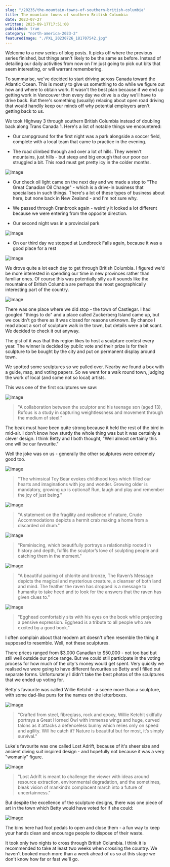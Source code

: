 ```yaml
---
slug: "/20235/the-mountain-towns-of-southern-british-columbia"
title: The mountain towns of southern British Columbia
date: 2023-07-27
written: 2023-09-17T17:51:00
published: true
category: "north-america-2023-2"
featuredImage: "./PXL_20230726_181707542.jpg"
---
```


Welcome to a new series of blog posts. It picks off where the previous series finished, but things aren't likely to be the same as before. Instead of detailing our daily activities from now on I'm just going to pick out bits that seem interesting, or will warrant remembering.

To summarise, we've decided to start driving across Canada toward the Atlantic Ocean. This is mostly to give us something to do while we figure out how and where to obtain work. It wasn't the best plan because if we end up getting work in Vancouver then every day we drive is a day we'll have to drive back. But there's something (usually) relaxing about open road driving that would handily keep our minds off why potential employers aren't getting back to us.

We took Highway 3 through southern British Columbia instead of doubling back along Trans Canada 1. Here's a list of notable things we encountered:

- Our campground for the first night was a park alongside a soccer field, complete with a local team that came to practice in the evening.

- The road climbed through and over a lot of hills. They weren't mountains, just hills - but steep and big enough that our poor car struggled a bit. This road must get pretty icy in the colder months.

![Image](PXL_20230725_232354008_2.jpg)

- Our check oil light came on the next day and we made a stop to "The Great Canadian Oil Change" - which is a drive-in business that specialises in such things. There's a lot of these types of business about here, but none back in New Zealand - and I'm not sure why.

- We passed through Cranbrook again - weirdly it looked a lot different because we were entering from the opposite direction.

- Our second night was in a provincial park

![Image](PXL_20230727_013100756.jpg)

- On our third day we stopped at Lundbreck Falls again, because it was a good place for a rest

![Image](PXL_20230727_182428247.jpg)

We drove quite a lot each day to get through British Columbia. I figured we'd be more interested in spending our time in new provinces rather than familiar ones. Of course this was potentially silly as it sounds like the mountains of British Columbia are perhaps the most geographically interesting part of the country.

![Image](PXL_20230726_201513351.jpg)

There was one place where we did stop - the town of Castlegar. I had googled "things to do" and a place called Zuckerberg Island came up, but we couldn't go there as it was closed for reasons unknown. By chance I read about a sort of sculpture walk in the town, but details were a bit scant. We decided to check it out anyway.

The gist of it was that this region likes to host a sculpture contest every year. The winner is decided by public vote and their prize is for their sculpture to be bought by the city and put on permanent display around town.

We spotted some sculptures so we pulled over. Nearby we found a box with a guide, map, and voting papers. So we went for a walk round town, judging the work of local (and some not so local) artists.

This was one of the first sculptures we saw:

![Image](PXL_20230726_181058351.jpg)

> "A collaboration between the sculptor and his teenage son (aged 13), Rufous is a study in capturing weightlessness and movement through the medium of steel."

The beak must have been quite strong because it held the rest of the bird in mid-air. I don't know how sturdy the whole thing was but it was certainly a clever design. I think Betty and I both thought, "Well almost certainly this one will be our favourite."

Well the joke was on us - generally the other sculptures were extremely good too.

![Image](PXL_20230726_181707542.jpg)

> "The whimsical Toy Bear evokes childhood toys which filled our hearts and imaginations with joy and wonder. Growing older is mandatory, growing up is optional! Run, laugh and play and remember the joy of just being."

![Image](PXL_20230726_181909644.jpg)

> "A statement on the fragility and resilience of nature, Crude Accommodations depicts a hermit crab making a home from a discarded oil drum."

![Image](PXL_20230726_182213057.jpg)

> "Reminiscing, which beautifully portrays a relationship rooted in history and depth, fulfils the sculptor’s love of sculpting people and catching them in the moment."

![Image](PXL_20230726_182456658.jpg)

> "A beautiful pairing of chlorite and bronze, The Raven’s Message depicts the magical and mysterious creature, a cleanser of both land and mind. The feather the raven has dropped is a message to humanity to take heed and to look for the answers that the raven has given clues to."

![Image](PXL_20230726_184306348.jpg)

> "Egghead comfortably sits with his eyes on the book while projecting a pensive expression. Egghead is a tribute to all people who are excited by a good book."

I often complain about that modern art doesn't often resemble the thing it supposed to resemble. Well, not these sculptures.

There prices ranged from $3,000 Canadian to $50,000 - not too bad but still well outside our price range. But we could still participate in the voting process for how much of the city's money would get spent. Very quickly we realised we were going to have different favourites so Betty and I filled out separate forms. Unfortunately I didn't take the best photos of the sculptures that we ended up voting for.

Betty's favourite was called Willie Ketchit - a scene more than a sculpture, with some dad-like puns for the names on the letterboxes.

![Image](PXL_20230726_182846807.jpg)

> "Crafted from steel, fibreglass, rock and epoxy, Willie Ketchit skilfully portrays a Great Horned Owl with immense wings and huge, curved talons as it attacks a defenceless bunny which relies only on speed and agility. Will he catch it? Nature is beautiful but for most, it’s simply survival."

Luke's favourite was one called Lost Adrift, because of it's sheer size and ancient diving suit inspired design - and hopefully not because it was a very "womanly" figure.

![Image](PXL_20230726_181730303.jpg)

> "Lost Adrift is meant to challenge the viewer with ideas around resource extraction, environmental degradation, and the sometimes, bleak vision of mankind’s complacent march into a future of uncertainness."

But despite the excellence of the sculpture designs, there was one piece of art in the town which Betty would have voted for if she could:

![Image](PXL_20230726_183023454.jpg)

The bins here had foot pedals to open and close them - a fun way to keep your hands clean and encourage people to dispose of their waste.

It took only two nights to cross through British Columbia. I think it is recommended to take at least two weeks when crossing the country. We haven't booked much more than a week ahead of us so at this stage we don't know how far or fast we'll go.

